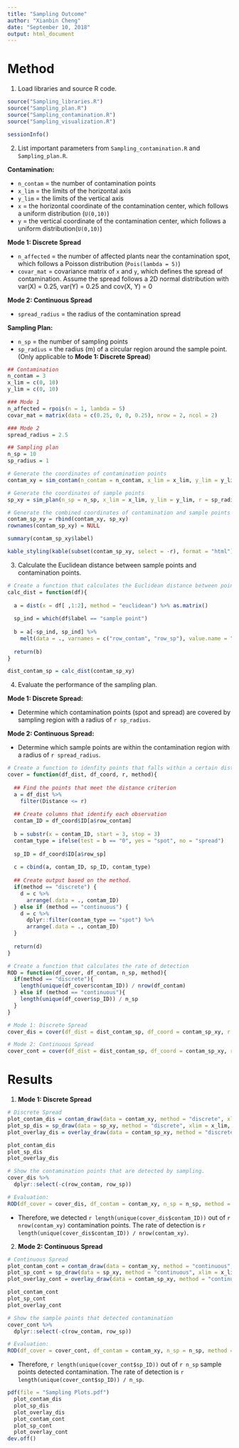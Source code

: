 ```yaml
---
title: "Sampling Outcome"
author: "Xianbin Cheng"
date: "September 10, 2018"
output: html_document
---
```


# Method  

1. Load libraries and source R code.

```r
source("Sampling_libraries.R")
source("Sampling_plan.R")
source("Sampling_contamination.R")
source("Sampling_visualization.R")
```

```r
sessionInfo()
```

2. List important parameters from `Sampling_contamination.R` and `Sampling_plan.R`.

**Contamination:**  

  * `n_contam` = the number of contamination points 
  * `x_lim` = the limits of the horizontal axis  
  * `y_lim` = the limits of the vertical axis  
  * `x` = the horizontal coordinate of the contamination center, which follows a uniform distribution (`U(0,10)`)
  * `y` = the vertical coordinate of the contamination center, which follows a uniform distribution(`U(0,10)`)  

  **Mode 1: Discrete Spread** 

  * `n_affected` = the number of affected plants near the contamination spot, which follows a Poisson distribution (`Pois(lambda = 5)`)   
  * `covar_mat` = covariance matrix of `x` and `y`, which defines the spread of contamination. Assume the spread follows a 2D normal distribution with var(X) =     0.25, var(Y) = 0.25 and cov(X, Y) = 0  

  **Mode 2: Continuous Spread**

  * `spread_radius` = the radius of the contamination spread

**Sampling Plan:**  

  * `n_sp` = the number of sampling points
  * `sp_radius` = the radius (m) of a circular region around the sample point. (Only applicable to **Mode 1: Discrete Spread**)

```r
## Contamination
n_contam = 3
x_lim = c(0, 10)
y_lim = c(0, 10)

### Mode 1
n_affected = rpois(n = 1, lambda = 5)
covar_mat = matrix(data = c(0.25, 0, 0, 0.25), nrow = 2, ncol = 2)

### Mode 2
spread_radius = 2.5

## Sampling plan
n_sp = 10
sp_radius = 1
```

```r
# Generate the coordinates of contamination points
contam_xy = sim_contam(n_contam = n_contam, x_lim = x_lim, y_lim = y_lim, covariance = covar_mat, n_affected = n_affected, radius = spread_radius) 

# Generate the coordinates of sample points
sp_xy = sim_plan(n_sp = n_sp, x_lim = x_lim, y_lim = y_lim, r = sp_radius)

# Generate the combined coordinates of contamination and sample points
contam_sp_xy = rbind(contam_xy, sp_xy)
rownames(contam_sp_xy) = NULL
```

```r
summary(contam_sp_xy$label)
```

```r
kable_styling(kable(subset(contam_sp_xy, select = -r), format = "html"), full_width = FALSE)
```

3. Calculate the Euclidean distance between sample points and contamination points. 

```r
# Create a function that calculates the Euclidean distance between points and only outputs the distances between sample points and contamination points.
calc_dist = function(df){
  
  a = dist(x = df[ ,1:2], method = "euclidean") %>% as.matrix()
  
  sp_ind = which(df$label == "sample point")
  
  b = a[-sp_ind, sp_ind] %>%
    melt(data = ., varnames = c("row_contam", "row_sp"), value.name = "Distance")
  
  return(b)
}
```

```r
dist_contam_sp = calc_dist(contam_sp_xy)
```

4. Evaluate the performance of the sampling plan.

**Mode 1: Discrete Spread:**  

* Determine which contamination points (spot and spread) are covered by sampling region with a radius of `r sp_radius`.

**Mode 2: Continuous Spread:**  

* Determine which sample points are within the contamination region with a radius of `r spread_radius`.

```r
# Create a function to idenfity points that falls within a certain distance from another point
cover = function(df_dist, df_coord, r, method){
  
  ## Find the points that meet the distance criterion
  a = df_dist %>%
    filter(Distance <= r)
  
  ## Create columns that identify each observation
  contam_ID = df_coord$ID[a$row_contam]
  
  b = substr(x = contam_ID, start = 3, stop = 3)
  contam_type = ifelse(test = b == "0", yes = "spot", no = "spread")
  
  sp_ID = df_coord$ID[a$row_sp]
  
  c = cbind(a, contam_ID, sp_ID, contam_type)
  
  ## Create output based on the method.
  if(method == "discrete") {
    d = c %>%
      arrange(.data = ., contam_ID)
  } else if (method == "continuous") {
    d = c %>%
      dplyr::filter(contam_type == "spot") %>%
      arrange(.data = ., contam_ID)
  }
  
  return(d)
}

# Create a function that calculates the rate of detection
ROD = function(df_cover, df_contam, n_sp, method){
  if(method == "discrete"){
    length(unique(df_cover$contam_ID)) / nrow(df_contam)
  } else if (method == "continuous"){
    length(unique(df_cover$sp_ID)) / n_sp
  }
}
```

```r
# Mode 1: Discrete Spread
cover_dis = cover(df_dist = dist_contam_sp, df_coord = contam_sp_xy, r = sp_radius, method = "discrete")

# Mode 2: Continuous Spread
cover_cont = cover(df_dist = dist_contam_sp, df_coord = contam_sp_xy, r = spread_radius, method = "continuous")
```


# Results  

1. **Mode 1: Discrete Spread**

```r
# Discrete Spread
plot_contam_dis = contam_draw(data = contam_xy, method = "discrete", xlim = x_lim, ylim = y_lim)
plot_sp_dis = sp_draw(data = sp_xy, method = "discrete", xlim = x_lim, ylim = y_lim)
plot_overlay_dis = overlay_draw(data = contam_sp_xy, method = "discrete", xlim = x_lim, ylim = y_lim)

plot_contam_dis
plot_sp_dis
plot_overlay_dis
```

```r
# Show the contamination points that are detected by sampling.
cover_dis %>%
  dplyr::select(-c(row_contam, row_sp))
```

```r
# Evaluation: 
ROD(df_cover = cover_dis, df_contam = contam_xy, n_sp = n_sp, method = "discrete")
```

* Therefore, we detected `r length(unique(cover_dis$contam_ID))` out of `r nrow(contam_xy)` contamination points. The rate of detection is `r length(unique(cover_dis$contam_ID)) / nrow(contam_xy)`.


2. **Mode 2: Continuous Spread**

```r
# Continuous Spread
plot_contam_cont = contam_draw(data = contam_xy, method = "continuous", xlim = x_lim, ylim = y_lim)
plot_sp_cont = sp_draw(data = sp_xy, method = "continuous", xlim = x_lim, ylim = y_lim)
plot_overlay_cont = overlay_draw(data = contam_sp_xy, method = "continuous", xlim = x_lim, ylim = y_lim)

plot_contam_cont
plot_sp_cont
plot_overlay_cont
```

```r
# Show the sample points that detected contamination
cover_cont %>%
  dplyr::select(-c(row_contam, row_sp)) 
```

```r
# Evaluation: 
ROD(df_cover = cover_cont, df_contam = contam_xy, n_sp = n_sp, method = "continuous")
```

* Therefore, `r length(unique(cover_cont$sp_ID))` out of `r n_sp` sample points detected contamination. The rate of detection is `r length(unique(cover_cont$sp_ID)) / n_sp`.

```r
pdf(file = "Sampling Plots.pdf")
  plot_contam_dis
  plot_sp_dis
  plot_overlay_dis
  plot_contam_cont
  plot_sp_cont
  plot_overlay_cont
dev.off()
```

